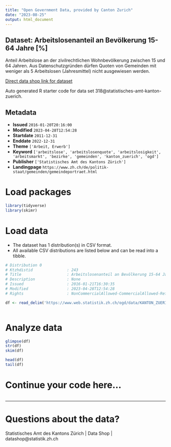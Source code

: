 ```yaml
---
title: "Open Government Data, provided by Canton Zurich"
date: "2023-08-25"
output: html_document
---
```


## Dataset: Arbeitslosenanteil an Bevölkerung 15-64 Jahre [%]

Anteil Arbeitslose an der zivilrechtlichen Wohnbevölkerung zwischen 15 und 64 Jahren. Aus Datenschutzgründen dürfen Quoten von Gemeinden mit weniger als 5 Arbeitslosen (Jahresmittel) nicht ausgewiesen werden.

[Direct data shop link for dataset](https://www.zh.ch/de/politik-staat/opendata.html#/datasets/318@statistisches-amt-kanton-zuerich)

Auto generated R starter code for data set 318@statistisches-amt-kanton-zuerich.

## Metadata

- **Issued** `2016-01-20T20:16:00`
- **Modified** `2023-04-28T12:54:28`
- **Startdate** `2011-12-31`
- **Enddate** `2022-12-31`
- **Theme** `['Arbeit, Erwerb']`
- **Keyword** `['arbeitslose', 'arbeitslosenquote', 'arbeitslosigkeit', 'arbeitsmarkt', 'bezirke', 'gemeinden', 'kanton_zuerich', 'ogd']`
- **Publisher** `['Statistisches Amt des Kantons Zürich']`
- **Landingpage** `https://www.zh.ch/de/politik-staat/gemeinden/gemeindeportraet.html`


# Load packages

```r

library(tidyverse)
library(skimr)

```

# Load data

-   The dataset has 1 distribution(s) in CSV format.
-   All available CSV distributions are listed below and can be read into a tibble.

```r

# Distribution 0
# Ktzhdistid               : 243
# Title                    : Arbeitslosenanteil an Bevölkerung 15-64 Jahre [%]
# Description              : None
# Issued                   : 2016-01-21T16:30:35
# Modified                 : 2023-04-28T12:54:28
# Rights                   : NonCommercialAllowed-CommercialAllowed-ReferenceRequired

df <- read_delim('https://www.web.statistik.zh.ch/ogd/data/KANTON_ZUERICH_380.csv')



```

# Analyze data

```r

glimpse(df)
str(df)
skim(df)

head(df)
tail(df)

```

# Continue your code here...

```r

```

------------------------------------------------------------------------

# Questions about the data?

Statistisches Amt des Kantons Zürich | Data Shop | datashop@statistik.zh.ch
